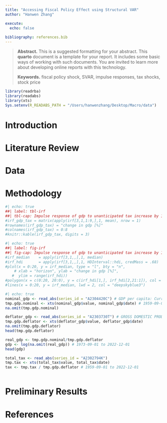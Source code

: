 ```yaml
---
title: "Accessing Fiscal Policy Effect using Structural VAR"
author: "Hanwen Zhang"

execute:
  echo: false
  
bibliography: references.bib
---
```


> **Abstract.** This is a suggested formatting for your abstract. This **quarto** document is a template for your report. It includes some basic ways of working with such documents. You are invited to learn more about developing online reports with this technology. 
>
> **Keywords.** fiscal policy shock, SVAR, impulse responses, tax shocks, stock price



```r
library(readrba)
library(readabs)
library(xts)
Sys.setenv(R_READABS_PATH = "/Users/hanwenzhang/Desktop/Macro/data")
```


# Introduction

# Literature Review

# Data 

# Methodology 


```r
#| echo: true
##| label: tbl-irf
##| tbl-cap: Impulse response of gdp to unanticipated tax increase by 1 pp. within two years
#irf_gdp_tax = matrix(apply(irf[3,1,1:9,],1, mean), nrow = 1)
#rownames(irf_gdp_tax) = "change in gdp [%]"
#colnames(irf_gdp_tax) = 0:8
#knitr::kable(irf_gdp_tax, digits = 3)
```

```r
#| echo: true
##| label: fig-irf
##| fig-cap: Impulse response of gdp to unanticipated tax increase by 1 pp. within five years
#irf_median    = apply(irf[3,1,,],1, median)
#irf_hdi       = apply(irf[3,1,,],1, HDInterval::hdi, credMass = .68)
#plot(x = 0:20, y = irf_median, type = "l", bty = "n", 
    # xlab = "horizon", ylab = "change in gdp [%]",
   #  ylim = range(irf_hdi))
#polygon(x = c(0:20, 20:0), y = c(irf_hdi[1,], irf_hdi[2,21:1]), col = "deepskyblue1", border = "deepskyblue1")
#lines(x = 0:20, y = irf_median, lwd = 2, col = "deepskyblue3")
```



```r
#| echo: true
nominal_gdp <- read_abs(series_id = "A2304420C") # GDP per capita: Current prices ;
tmp.gdp.nominal <- xts(nominal_gdp$value, nominal_gdp$date) # 1959-09-01
na.omit(tmp.gdp.nominal) 

deflator_gdp <- read_abs(series_id = "A2303730T") # GROSS DOMESTIC PRODUCT ;
tmp.gdp.deflator <- xts(deflator_gdp$value, deflator_gdp$date) 
na.omit(tmp.gdp.deflator) 
head(tmp.gdp.deflator)

real_gdp <- tmp.gdp.nominal/tmp.gdp.deflator
gdp <- log(na.omit(real_gdp)) # 1973-09-01 to 2022-12-01
head(gdp)

total_tax <- read_abs(series_id = "A2302794K")
tmp.tax <- xts(total_tax$value, total_tax$date) 
tax <- tmp.tax / tmp.gdp.deflator # 1959-09-01 to 2022-12-01



```


# Preliminary Results 

# References {.unnumbered}